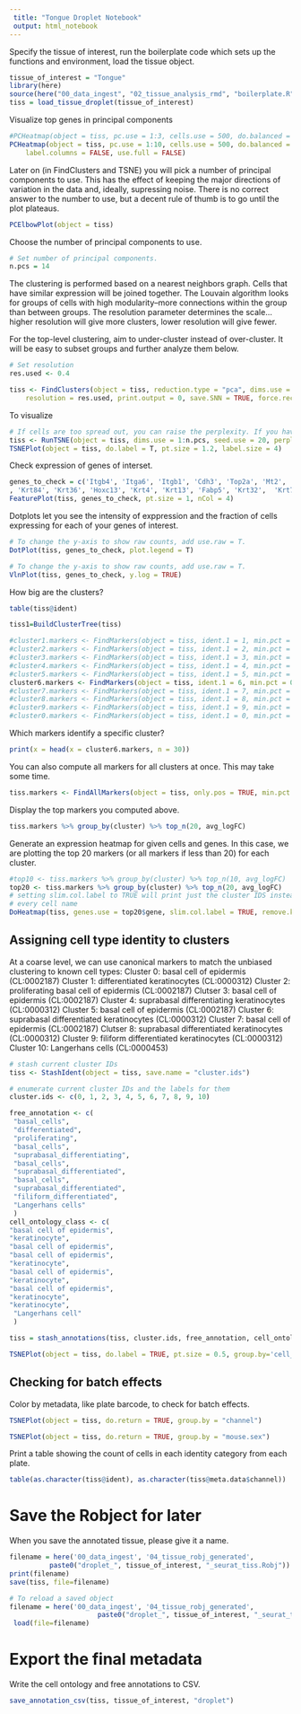 ```yaml
---
 title: "Tongue Droplet Notebook"
 output: html_notebook
---
```


Specify the tissue of interest, run the boilerplate code which sets up the functions and environment, load the tissue object.

```r
tissue_of_interest = "Tongue"
library(here)
source(here("00_data_ingest", "02_tissue_analysis_rmd", "boilerplate.R"))
tiss = load_tissue_droplet(tissue_of_interest)
```

Visualize top genes in principal components


```r
#PCHeatmap(object = tiss, pc.use = 1:3, cells.use = 500, do.balanced = TRUE, label.columns = FALSE, num.genes = 8)
PCHeatmap(object = tiss, pc.use = 1:10, cells.use = 500, do.balanced = TRUE, 
    label.columns = FALSE, use.full = FALSE)
```

Later on (in FindClusters and TSNE) you will pick a number of principal components to use. This has the effect of keeping the major directions of variation in the data and, ideally, supressing noise. There is no correct answer to the number to use, but a decent rule of thumb is to go until the plot plateaus.

```r
PCElbowPlot(object = tiss)
```

Choose the number of principal components to use.
```r
# Set number of principal components. 
n.pcs = 14
```


The clustering is performed based on a nearest neighbors graph. Cells that have similar expression will be joined together. The Louvain algorithm looks for groups of cells with high modularity--more connections within the group than between groups. The resolution parameter determines the scale...higher resolution will give more clusters, lower resolution will give fewer.

For the top-level clustering, aim to under-cluster instead of over-cluster. It will be easy to subset groups and further analyze them below.

```r
# Set resolution 
res.used <- 0.4

tiss <- FindClusters(object = tiss, reduction.type = "pca", dims.use = 1:n.pcs, 
    resolution = res.used, print.output = 0, save.SNN = TRUE, force.recalc = TRUE)
```


To visualize 
```r
# If cells are too spread out, you can raise the perplexity. If you have few cells, try a lower perplexity (but never less than 10).
tiss <- RunTSNE(object = tiss, dims.use = 1:n.pcs, seed.use = 20, perplexity=35, dim.embed = 2)
TSNEPlot(object = tiss, do.label = T, pt.size = 1.2, label.size = 4)
```


Check expression of genes of interset.

```r
genes_to_check = c('Itgb4', 'Itga6', 'Itgb1', 'Cdh3', 'Top2a', 'Mt2', 'Krt15', 'Krt5', 'Krt14', 'Sbsn', 'Krt10','Klf4'
, 'Krt84', 'Krt36', 'Hoxc13', 'Krt4', 'Krt13', 'Fabp5', 'Krt32',  'Krt78', 'Vim', 'Hhip', 'Ptch1', 'Gli1','Dsc1', 'Dcn', 'Runx2', 'Sox2', 'Pax9')
FeaturePlot(tiss, genes_to_check, pt.size = 1, nCol = 4)
```

Dotplots let you see the intensity of exppression and the fraction of cells expressing for each of your genes of interest.

```r
# To change the y-axis to show raw counts, add use.raw = T.
DotPlot(tiss, genes_to_check, plot.legend = T)
```


```r
# To change the y-axis to show raw counts, add use.raw = T.
VlnPlot(tiss, genes_to_check, y.log = TRUE)
```


How big are the clusters?
```r
table(tiss@ident)
```

```r
tiss1=BuildClusterTree(tiss)
```

```r
#cluster1.markers <- FindMarkers(object = tiss, ident.1 = 1, min.pct = 0.25, only.pos = TRUE, thresh.use = 0.25)
#cluster2.markers <- FindMarkers(object = tiss, ident.1 = 2, min.pct = 0.25, only.pos = TRUE, thresh.use = 0.25)
#cluster3.markers <- FindMarkers(object = tiss, ident.1 = 3, min.pct = 0.25, only.pos = TRUE, thresh.use = 0.25)
#cluster4.markers <- FindMarkers(object = tiss, ident.1 = 4, min.pct = 0.25, only.pos = TRUE, thresh.use = 0.25)
#cluster5.markers <- FindMarkers(object = tiss, ident.1 = 5, min.pct = 0.25, only.pos = TRUE, thresh.use = 0.25)
cluster6.markers <- FindMarkers(object = tiss, ident.1 = 6, min.pct = 0.25, only.pos = TRUE, thresh.use = 0.25)
#cluster7.markers <- FindMarkers(object = tiss, ident.1 = 7, min.pct = 0.25, only.pos = TRUE, thresh.use = 0.25)
#cluster8.markers <- FindMarkers(object = tiss, ident.1 = 8, min.pct = 0.25, only.pos = TRUE, thresh.use = 0.25)
#cluster9.markers <- FindMarkers(object = tiss, ident.1 = 9, min.pct = 0.25, only.pos = TRUE, thresh.use = 0.25)
#cluster0.markers <- FindMarkers(object = tiss, ident.1 = 0, min.pct = 0.25, only.pos = TRUE, thresh.use = 0.25)
```

Which markers identify a specific cluster?
```r
print(x = head(x = cluster6.markers, n = 30))
```


You can also compute all markers for all clusters at once. This may take some time.
```r
tiss.markers <- FindAllMarkers(object = tiss, only.pos = TRUE, min.pct = 0.25, thresh.use = 0.25)
```

Display the top markers you computed above.
```r
tiss.markers %>% group_by(cluster) %>% top_n(20, avg_logFC)
```


Generate an expression heatmap for given cells and genes. In this case, we are plotting the top 20 markers (or all markers if less than 20) for each cluster.
```r
#top10 <- tiss.markers %>% group_by(cluster) %>% top_n(10, avg_logFC)
top20 <- tiss.markers %>% group_by(cluster) %>% top_n(20, avg_logFC)
# setting slim.col.label to TRUE will print just the cluster IDS instead of
# every cell name
DoHeatmap(tiss, genes.use = top20$gene, slim.col.label = TRUE, remove.key = TRUE, cex.row = 20, group.cex = 20 )
```



## Assigning cell type identity to clusters

At a coarse level, we can use canonical markers to match the unbiased clustering to known cell types:
Cluster 0: basal cell of epidermis (CL:0002187)
Cluster 1: differentiated keratinocytes (CL:0000312)
Cluster 2: proliferating basal cell of epidermis (CL:0002187)
Clutser 3: basal cell of epidermis (CL:0002187) 
Cluster 4: suprabasal differentiating keratinocytes  (CL:0000312)
Cluster 5: basal cell of epidermis (CL:0002187) 
Cluster 6: suprabasal differentiated keratinocytes (CL:0000312)
Cluster 7: basal cell of epidermis (CL:0002187)
Clutser 8: suprabasal differentiated keratinocytes (CL:0000312)
Cluster 9: filiform differentiated keratinocytes (CL:0000312)
Cluster 10: Langerhans cells (CL:0000453)
```r
# stash current cluster IDs
tiss <- StashIdent(object = tiss, save.name = "cluster.ids")

# enumerate current cluster IDs and the labels for them
cluster.ids <- c(0, 1, 2, 3, 4, 5, 6, 7, 8, 9, 10)

free_annotation <- c(
 "basal_cells", 
 "differentiated", 
 "proliferating", 
 "basal_cells", 
 "suprabasal_differentiating", 
 "basal_cells", 
 "suprabasal_differentiated", 
 "basal_cells", 
 "suprabasal_differentiated", 
 "filiform_differentiated", 
 "Langerhans cells"
 )
cell_ontology_class <- c(
"basal cell of epidermis", 
"keratinocyte", 
"basal cell of epidermis",
"basal cell of epidermis",
"keratinocyte",
"basal cell of epidermis",
"keratinocyte",
"basal cell of epidermis",
"keratinocyte",
"keratinocyte",
 "Langerhans cell"
 )

tiss = stash_annotations(tiss, cluster.ids, free_annotation, cell_ontology_class)

TSNEPlot(object = tiss, do.label = TRUE, pt.size = 0.5, group.by='cell_ontology_class')
```


## Checking for batch effects


Color by metadata, like plate barcode, to check for batch effects.
```r
TSNEPlot(object = tiss, do.return = TRUE, group.by = "channel")
```

```r
TSNEPlot(object = tiss, do.return = TRUE, group.by = "mouse.sex")
```

Print a table showing the count of cells in each identity category from each plate.

```r
table(as.character(tiss@ident), as.character(tiss@meta.data$channel))
```

# Save the Robject for later
When you save the annotated tissue, please give it a name.

```r
filename = here('00_data_ingest', '04_tissue_robj_generated', 
		  paste0("droplet_", tissue_of_interest, "_seurat_tiss.Robj"))
print(filename)
save(tiss, file=filename)
```

```r
# To reload a saved object
filename = here('00_data_ingest', '04_tissue_robj_generated', 
                      paste0("droplet_", tissue_of_interest, "_seurat_tiss.Robj"))
 load(file=filename)
```


# Export the final metadata

Write the cell ontology and free annotations to CSV.

```r
save_annotation_csv(tiss, tissue_of_interest, "droplet")
```
